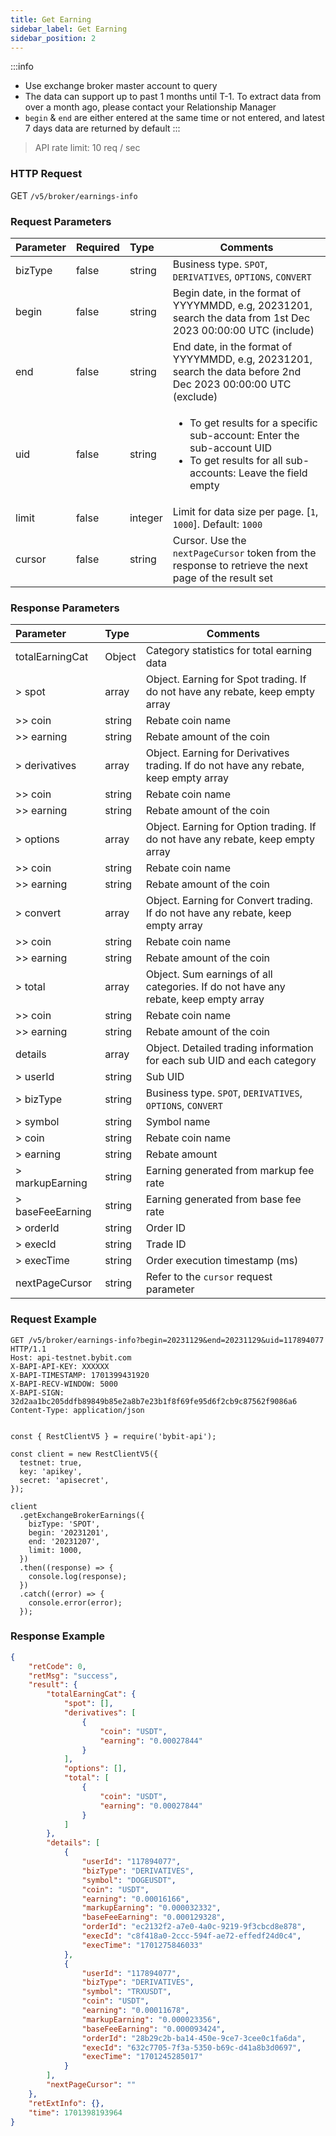 ```yaml
---
title: Get Earning
sidebar_label: Get Earning
sidebar_position: 2
---
```

:::info
* Use exchange broker master account to query
* The data can support up to past 1 months until T-1. To extract data from over a month ago, please contact your Relationship Manager
* `begin` & `end` are either entered at the same time or not entered, and latest 7 days data are returned by default
:::

> API rate limit: 10 req / sec

### HTTP Request
GET `/v5/broker/earnings-info`

### Request Parameters
| Parameter | Required | Type | Comments|
|:----- |:-------|:-----|------ |
|bizType|false |string |Business type. `SPOT`, `DERIVATIVES`, `OPTIONS`, `CONVERT` |
|begin|false |string |Begin date, in the format of YYYYMMDD, e.g, 20231201, search the data from 1st Dec 2023 00:00:00 UTC (include) |
|end |false |string |End date, in the format of YYYYMMDD, e.g, 20231201, search the data before 2nd Dec 2023 00:00:00 UTC (exclude) |
|uid |false |string |<ul><li>To get results for a specific sub-account: Enter the sub-account UID</li><li>To get results for all sub-accounts: Leave the field empty</li></ul>  |
|limit|false |integer |Limit for data size per page. [`1`, `1000`]. Default: `1000` |
|cursor|false |string |Cursor. Use the `nextPageCursor` token from the response to retrieve the next page of the result set |

### Response Parameters
| Parameter | Type | Comments|
|:----- |:-----|----- |
|totalEarningCat |Object |Category statistics for total earning data |
|> spot |array |Object. Earning for Spot trading. If do not have any rebate, keep empty array |
|>> coin |string |Rebate coin name|
|>> earning |string |Rebate amount of the coin|
|> derivatives |array |Object. Earning for Derivatives trading. If do not have any rebate, keep empty array |
|>> coin |string |Rebate coin name|
|>> earning |string |Rebate amount of the coin|
|> options |array |Object. Earning for Option trading. If do not have any rebate, keep empty array |
|>> coin |string |Rebate coin name|
|>> earning |string |Rebate amount of the coin|
|> convert |array |Object. Earning for Convert trading. If do not have any rebate, keep empty array |
|>> coin |string |Rebate coin name|
|>> earning |string |Rebate amount of the coin|
|> total |array |Object. Sum earnings of all categories. If do not have any rebate, keep empty array |
|>> coin |string |Rebate coin name|
|>> earning |string |Rebate amount of the coin|
|details |array |Object. Detailed trading information for each sub UID and each category |
|> userId |string |Sub UID |
|> bizType |string |Business type. `SPOT`, `DERIVATIVES`, `OPTIONS`, `CONVERT` |
|> symbol |string |Symbol name |
|> coin |string |Rebate coin name|
|> earning  |string |Rebate amount|
|> markupEarning  |string |Earning generated from markup fee rate|
|> baseFeeEarning  |string |Earning generated from base fee rate|
|> orderId  |string |Order ID|
|> execId  |string |Trade ID|
|> execTime  |string |Order execution timestamp (ms)|
|nextPageCursor |string |Refer to the `cursor` request parameter|

### Request Example

<Tabs groupId="programming-languages">
<TabItem value="http" label="HTTP">

```http
GET /v5/broker/earnings-info?begin=20231129&end=20231129&uid=117894077 HTTP/1.1
Host: api-testnet.bybit.com
X-BAPI-API-KEY: XXXXXX
X-BAPI-TIMESTAMP: 1701399431920
X-BAPI-RECV-WINDOW: 5000
X-BAPI-SIGN: 32d2aa1bc205ddfb89849b85e2a8b7e23b1f8f69fe95d6f2cb9c87562f9086a6
Content-Type: application/json
```

</TabItem>
<TabItem value="python" label="Python">

```python

```

</TabItem>

<TabItem value="Node" label="Node.js">

```n4js
const { RestClientV5 } = require('bybit-api');

const client = new RestClientV5({
  testnet: true,
  key: 'apikey',
  secret: 'apisecret',
});

client
  .getExchangeBrokerEarnings({
    bizType: 'SPOT',
    begin: '20231201',
    end: '20231207',
    limit: 1000,
  })
  .then((response) => {
    console.log(response);
  })
  .catch((error) => {
    console.error(error);
  });
```

</TabItem>
</Tabs>

### Response Example

```json
{
    "retCode": 0,
    "retMsg": "success",
    "result": {
        "totalEarningCat": {
            "spot": [],
            "derivatives": [
                {
                    "coin": "USDT",
                    "earning": "0.00027844"
                }
            ],
            "options": [],
            "total": [
                {
                    "coin": "USDT",
                    "earning": "0.00027844"
                }
            ]
        },
        "details": [
            {
                "userId": "117894077",
                "bizType": "DERIVATIVES",
                "symbol": "DOGEUSDT",
                "coin": "USDT",
                "earning": "0.00016166",
                "markupEarning": "0.000032332",
                "baseFeeEarning": "0.000129328",
                "orderId": "ec2132f2-a7e0-4a0c-9219-9f3cbcd8e878",
                "execId": "c8f418a0-2ccc-594f-ae72-effedf24d0c4",
                "execTime": "1701275846033"
            },
            {
                "userId": "117894077",
                "bizType": "DERIVATIVES",
                "symbol": "TRXUSDT",
                "coin": "USDT",
                "earning": "0.00011678",
                "markupEarning": "0.000023356",
                "baseFeeEarning": "0.000093424",
                "orderId": "28b29c2b-ba14-450e-9ce7-3cee0c1fa6da",
                "execId": "632c7705-7f3a-5350-b69c-d41a8b3d0697",
                "execTime": "1701245285017"
            }
        ],
        "nextPageCursor": ""
    },
    "retExtInfo": {},
    "time": 1701398193964
}
```
